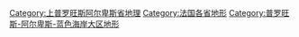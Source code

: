 [[Category:上普罗旺斯阿尔卑斯省地理|Category:上普罗旺斯阿尔卑斯省地理]]
[[Category:法国各省地形|Category:法国各省地形]]
[[Category:普罗旺斯-阿尔卑斯-蓝色海岸大区地形|Category:普罗旺斯-阿尔卑斯-蓝色海岸大区地形]]